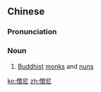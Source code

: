==Chinese==
{{zh-forms}}

===Pronunciation===
{{zh-pron
|m=sēngní
|c=zang1 nei4
|mn=qz:sng-nî/xm:seng-nî/zz:cheng-nî
|cat=n
}}

===Noun===
{{zh-noun}}

# [[Buddhist]] [[monk]]s and [[nun]]s

[[ko:僧尼]]
[[zh:僧尼]]